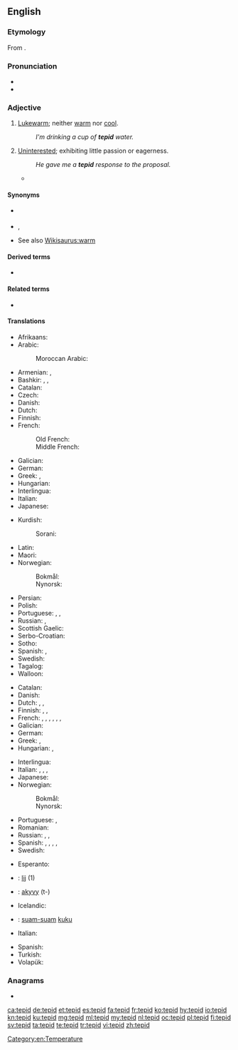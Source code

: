 ==English==
{{was wotd|2010|September|14}}

===Etymology===
From {{etyl|la|en}} {{m|la|tepidus}}.

===Pronunciation===
* {{IPA|/ˈtɛpɪd/|lang=en}}
* {{audio|en-us-tepid.ogg|Audio (US)|lang=en}}

===Adjective===
{{en-adj|-}}

# [[lukewarm|Lukewarm]]; neither [[warm]] nor [[cool]].
#: ''I'm drinking a cup of '''tepid''' water.''
# [[uninterested|Uninterested]]; exhibiting little passion or eagerness.
#: ''He gave me a '''tepid''' response to the proposal.''
#* {{quote-journal|date=October 22, 2016
|author=Rami G Khouri
|title=Lebanese oligarchy preserves its interests once again
|work=Aljazeera
|url=http://www.aljazeera.com/indepth/opinion/2016/10/lebanese-oligarchy-preserves-interests-161021075017806.html
|page=
|passage=The erratic behaviour of Hariri now is largely explained by the fact that his best days may be behind him, given his long absences from the country for security reasons, his declining Saudi business interests, some local challenges to his '''tepid''' leadership in recent municipal elections, and his decline in stature in the eyes of his Saudi backers.
}}

====Synonyms====
* {{sense|neither warm nor cool}} {{l|en|lukewarm}}
* {{sense|exhibiting little passion}} {{l|en|uninterested}}, {{l|en|lukewarm}}
* See also [[Wikisaurus:warm]]

====Derived terms====
* {{l|en|tepidness}}

====Related terms====
* {{l|en|tepidity}}

====Translations====
{{trans-top|lukewarm}}
* Afrikaans: {{t|af|lou}}
* Arabic:
*: Moroccan Arabic: {{t|ary|دافي|tr=dæfi}}
* Armenian: {{t+|hy|տաքավուն}}, {{t+|hy|գոլ}}
* Bashkir: {{t|ba|имшеү|sc=Cyrl}}, {{t|ba|йылымыс|sc=Cyrl}}, {{t|ba|йылымса|sc=Cyrl}}
* Catalan: {{t|ca|tebi}}
* Czech: {{t+|cs|vlažný}}
* Danish: {{t|da|lunken}}
* Dutch: {{t+|nl|lauw}}
* Finnish: {{t+|fi|haalea}}
* French: {{t+|fr|tiède}}
*: Old French: {{t|fro|tiede}}
*: Middle French: {{t|frm|tiede}}
* Galician: {{t+|gl|tépedo}}
* German: {{t+|de|lauwarm}}
* Greek: {{t+|el|χλιαρός|m}}, {{t+|el|υπόθερμος|m}}
* Hungarian: {{t+|hu|langyos}}
* Interlingua: {{t|ia|tepide}}
* Italian: {{t+|it|tiepido}}
* Japanese: {{t+|ja|ぬるい|tr=nurui}}
{{trans-mid}}
* Kurdish:
*: Sorani: {{t|ku|شلتێن|tr=shiltén|sc=ku-Arab}}
* Latin: {{t|la|tepidus}}
* Maori: {{t|mi|aromahana}}
* Norwegian:
*: Bokmål: {{t+|nb|lunken}}
*: Nynorsk: {{t|nn|lunken}}
* Persian: {{t+|fa|ولرم}}
* Polish: {{t+|pl|letni|m}}
* Portuguese: {{t+|pt|tépido|m}}, {{t+|pt|morno}}, {{t+|pt|tíbio}}
* Russian: {{t+|ru|теплова́тый}}, {{t|ru|[[чуть]] [[тёплый]]}}
* Scottish Gaelic: {{t|gd|flodach}}
* Serbo-Croatian: {{t+|sh|mlako|n}}
* Sotho: {{t|st|fofo}}
* Spanish: {{t+|es|tibio}}, {{t+|es|templado}}
* Swedish: {{t+|sv|ljummen}}
* Tagalog: {{t|tl|malahininga}}
* Walloon: {{t+|wa|tiene|m|f}}
{{trans-bottom}}

{{trans-top|uninterested}}
* Catalan: {{t|ca|tebi}}
* Danish: {{t|da|lunken}}
* Dutch: {{t+|nl|lauw}}, {{t+|nl|flauw}}, {{t|nl|ongeïnteresseerd}}
* Finnish: {{t+|fi|viileä}}, {{t+|fi|laimea}}, {{t+|fi|vaimea}}
* French: {{t+|fr|tiède}}, {{t+|fr|tiédasse}}, {{t+|fr|mou}}, {{t+|fr|indifférent}}, {{t+|fr|atone}}, {{t+|fr|avachi}}, {{t+|fr|ramollo}}
* Galician: {{t+|gl|tépedo}}
* German: {{t+|de|lau}}
* Greek: {{t+|el|χλιαρός|m}}, {{t+|el|άτονος|m}}
* Hungarian: {{t+|hu|langyos}}, {{t+|hu|lagymatag}}
{{trans-mid}}
* Interlingua: {{t|ia|tepide}}
* Italian: {{t|it|tepido}}, {{t+|it|indifferente}}, {{t+|it|molle}}, {{t+|it|fiacco}}
* Japanese: {{t|ja|冷めた|tr=sameta}}
* Norwegian:
*: Bokmål: {{t+|nb|lunken}}
*: Nynorsk: {{t|nn|lunken}}
* Portuguese: {{t+|pt|desinteressado}}, {{t+|pt|tíbio}}
* Romanian: {{t+|ro|dezinteresat}}
* Russian: {{t+|ru|прохла́дный}}, {{t+|ru|равноду́шный}}, {{t+|ru|безразли́чный}}
* Spanish: {{t+|es|tibio}}, {{t+|es|flojo}}, {{t|es|blandengue}}, {{t+|es|lacio}}, {{t+|es|indiferente}}
* Swedish: {{t+|sv|ljummen}}
{{trans-bottom}}

{{checktrans-top}}
* Esperanto: {{t-check|eo|varmeta}}
* {{ttbc|fy}}: [[lij]] (1)
* {{ttbc|gn}}: [[akyvy]] (t-)
* Icelandic: {{t-check|is|volgur}}
* {{ttbc|id}}: [[suam-suam]] [[kuku]]
* Italian: {{t-check|it|tiepido}}
{{trans-mid}}
* Spanish: {{t-check|es|tibio}}
* Turkish: {{t-check|tr|ılık}}
* Volapük: {{t-check|vo|vamülik}}
{{trans-bottom}}

===Anagrams===
* {{l|en|DIPTe}}

[[Category:en:Temperature]]

[[ca:tepid]]
[[de:tepid]]
[[et:tepid]]
[[es:tepid]]
[[fa:tepid]]
[[fr:tepid]]
[[ko:tepid]]
[[hy:tepid]]
[[io:tepid]]
[[kn:tepid]]
[[ku:tepid]]
[[mg:tepid]]
[[ml:tepid]]
[[my:tepid]]
[[nl:tepid]]
[[oc:tepid]]
[[pl:tepid]]
[[fi:tepid]]
[[sv:tepid]]
[[ta:tepid]]
[[te:tepid]]
[[tr:tepid]]
[[vi:tepid]]
[[zh:tepid]]